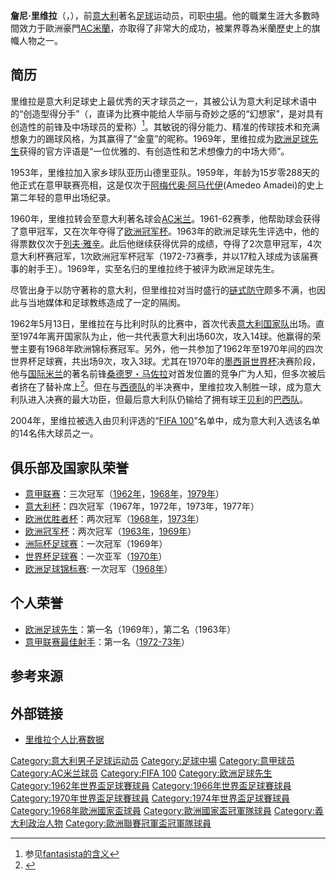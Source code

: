 {{expand|time=2018-06-11T13:32:51+00:00}}
{{NoteTA
|G1=意甲
|G2=足球
|1=zh-hans:里维拉;zh-hk:利維拉;
|2=zh-hans:亚历山德里亚;zh-hk:阿歷山大利亞;
}}
{{Infobox Football biography 2
| playername         = 詹尼·里维拉<br />'' Gianni Rivera ''
| image              = [[File:Rivera.jpg|200px]]
| fullname           = Gianni Rivera
| englishfullname    = 
| nickname           = 金童
| dateofbirth        =  {{birth date and age|1943|8|18}}
| dateofdeath        = 
| cityofbirth        = [[亚历山德里亚_(意大利)|亚历山德里亚]]
| countryofbirth     = {{flag|Kingdom of Italy|name=意大利王国}}
| cityofdeath        = 
| countryofdeath     = 
| height             = {{height|meters=1.75}}
| currentclub        = 
| clubnumber         = 
| position           = [[中场|中场]]
| youthyears         = 
| youthclubs         = 
| years1               = 1959–1960
| years2               = 1960–1979
| clubs1               = [[阿歷山大利亞足球1912體育會|亚历山德里亚]]
| clubs2               = [[AC米兰|AC米兰]]
| caps(goals)1         = {{0}}26 ({{0|00}}6)
| caps(goals)2         = 501 (122)
| totalcaps(goals)     = 527 (128)
| nationalyears1       = 1962–1974
| nationalteam1        = [[義大利國家足球隊|意大利]]
| nationalcaps(goals)1 = {{0}}60 ({{0}}14)
| pcupdate           = 
| ntupdate           = 
}}
'''詹尼·里维拉'''（{{lang-it|Gianni Rivera }}，{{bd|1943年|8月18日|catIdx=Rivera, Gianni}}），前[[意大利|意大利]]著名[[足球|足球]]运动员，司职[[足球中场|中場]]。他的職業生涯大多數時間效力于歐洲豪門[[AC米蘭|AC米蘭]]，亦取得了非常大的成功，被業界尊為米蘭歷史上的旗幟人物之一。

== 简历 ==
里维拉是意大利足球史上最优秀的天才球员之一，其被公认为意大利足球术语中的“创造型得分手”（{{lang-it|il fantasista}}，直译为比赛中能给人华丽与奇妙之感的“幻想家”，是对具有创造性的前锋及中场球员的爱称）<ref>参见[http://gallasterry.mysinablog.com/index.php?op=ViewArticle&articleId=757468 fantasista的含义]{{Dead link|date=2020年7月 |bot=InternetArchiveBot |fix-attempted=yes }}</ref>。其敏锐的得分能力、精准的传球技术和充满想象力的踢球风格，为其赢得了“金童”的昵称。1969年，里维拉成为[[欧洲足球先生|欧洲足球先生]]获得的官方评语是“一位优雅的、有创造性和艺术想像力的中场大师”。

1953年，里维拉加入家乡球队亚历山德里亚队。1959年，年龄为15岁零288天的他正式在意甲联赛亮相，这是仅次于[[阿梅代奥·阿马代伊|阿梅代奥·阿马代伊]](Amedeo Amadei)的史上第二年轻的意甲出场纪录。

1960年，里维拉转会至意大利著名球会[[AC米兰|AC米兰]]。1961-62赛季，他帮助球会获得了意甲冠军，又在次年夺得了[[欧洲冠军杯|欧洲冠军杯]]。1963年的欧洲足球先生评选中，他的得票数仅次于[[列夫·雅辛|列夫·雅辛]]。此后他继续获得优异的成绩，夺得了2次意甲冠军，4次意大利杯赛冠军，1次欧洲冠军杯冠军（1972-73赛季，并以17粒入球成为该届赛事的射手王）。1969年，实至名归的里维拉终于被评为欧洲足球先生。

尽管出身于以防守著称的意大利，但里维拉对当时盛行的[[链式防守|链式防守]]颇多不满，也因此与当地媒体和足球教练造成了一定的隔阂。

1962年5月13日，里维拉在与比利时队的比赛中，首次代表[[意大利国家足球队|意大利国家队]]出场。直至1974年离开国家队为止，他一共代表意大利出场60次，攻入14球。他赢得的荣誉主要有1968年欧洲锦标赛冠军。另外，他一共参加了1962年至1970年间的四次世界杯足球赛，共出场9次，攻入3球。尤其在1970年的[[1970年世界杯足球赛|墨西哥世界杯]]决赛阶段，他与[[国际米兰|国际米兰]]的著名前锋[[桑德罗・马佐拉|桑德罗・马佐拉]]对首发位置的竞争广为人知，但多次被后者挤在了替补席上<ref>{{cite news| last =梁熙明| title =既生瑜何生亮 配角的悲哀 人才辈出添烦恼| date =2010-06-08| url =http://2010.titan24.com/2010-06-08/74136.html| work =体坛周报| accessdate =2010-07-01| deadurl =yes| archiveurl =https://web.archive.org/web/20100613105058/http://2010.titan24.com/2010-06-08/74136.html| archivedate =2010-06-13}}</ref>。但在与[[德国国家足球队|西德队]]的半决赛中，里维拉攻入制胜一球，成为意大利队进入决赛的最大功臣，但最后意大利队仍输给了拥有球王[[贝利|贝利]]的[[巴西国家足球队|巴西队]]。

2004年，里维拉被选入由贝利评选的“[[FIFA_100|FIFA 100]]”名单中，成为意大利入选该名单的14名伟大球员之一。

==俱乐部及国家队荣誉==
*[[意甲联赛|意甲联赛]]：三次冠军（[[1961-62年意甲联赛|1962年]]，[[1967-68年意甲联赛|1968年]]，[[1978-79年意甲联赛|1979年]]）
*[[意大利杯|意大利杯]]：四次冠军（1967年，1972年，1973年，1977年）
*[[欧洲优胜者杯|欧洲优胜者杯]]：两次冠军（[[1968年欧洲优胜者杯|1968年]]，[[1973年欧洲优胜者杯|1973年]]）
*[[欧洲冠军杯|欧洲冠军杯]]：两次冠军（[[1963年欧洲冠军杯|1963年]]，[[1969年欧洲冠军杯|1969年]]）
*[[洲际杯足球赛|洲际杯足球赛]]：一次冠军（1969年）
*[[世界杯足球赛|世界杯足球赛]]：一次亚军（[[1970年世界杯足球赛|1970年]]）
*[[欧洲足球锦标赛|欧洲足球锦标赛]]: 一次冠军（[[1968年欧洲足球锦标赛|1968年]]）

== 个人荣誉 ==
* [[欧洲足球先生|欧洲足球先生]]：第一名（1969年），第二名（1963年）
* [[意甲联赛最佳射手|意甲联赛最佳射手]]：第一名（[[1972-73年意甲联赛|1972-73年]]）

== 参考来源 ==
{{reflist}}

== 外部链接 ==
*[http://www.national-football-teams.com/v2/player.php?id=18135 里维拉个人比赛数据] {{Wayback|url=http://www.national-football-teams.com/v2/player.php?id=18135 |date=20120930212128 }}

{{金球獎得主}}
{{FIFA 100}}
{{1962年国际足联世界杯意大利队阵容}}
{{1966年国际足联世界杯意大利队阵容}}
{{1968年欧洲足球锦标赛意大利队阵容}}
{{1970年国际足联世界杯意大利队阵容}}
{{1974年国际足联世界杯意大利队阵容}}
{{Authority control}}

{{DEFAULTSORT:Rivera, Gianni}}
[[Category:意大利男子足球运动员|Category:意大利男子足球运动员]]
[[Category:足球中場|Category:足球中場]]
[[Category:意甲球员|Category:意甲球员]]
[[Category:AC米兰球员|Category:AC米兰球员]]
[[Category:FIFA_100|Category:FIFA 100]]
[[Category:欧洲足球先生|Category:欧洲足球先生]]
[[Category:1962年世界盃足球賽球員|Category:1962年世界盃足球賽球員]]
[[Category:1966年世界盃足球賽球員|Category:1966年世界盃足球賽球員]]
[[Category:1970年世界盃足球賽球員|Category:1970年世界盃足球賽球員]]
[[Category:1974年世界盃足球賽球員|Category:1974年世界盃足球賽球員]]
[[Category:1968年歐洲國家盃球員|Category:1968年歐洲國家盃球員]]
[[Category:歐洲國家盃冠軍隊球員|Category:歐洲國家盃冠軍隊球員]]
[[Category:義大利政治人物|Category:義大利政治人物]]
[[Category:歐洲聯賽冠軍盃冠軍隊球員|Category:歐洲聯賽冠軍盃冠軍隊球員]]